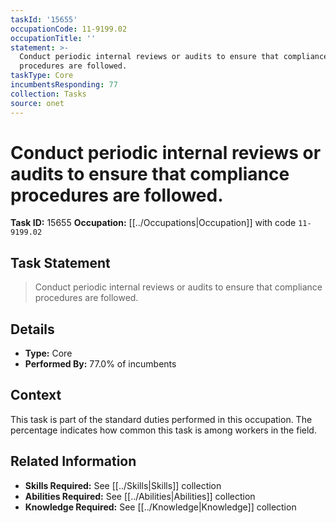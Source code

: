 ```yaml
---
taskId: '15655'
occupationCode: 11-9199.02
occupationTitle: ''
statement: >-
  Conduct periodic internal reviews or audits to ensure that compliance
  procedures are followed.
taskType: Core
incumbentsResponding: 77
collection: Tasks
source: onet
---
```

# Conduct periodic internal reviews or audits to ensure that compliance procedures are followed.

**Task ID:** 15655
**Occupation:** [[../Occupations|Occupation]] with code `11-9199.02`

## Task Statement

> Conduct periodic internal reviews or audits to ensure that compliance procedures are followed.

## Details

- **Type:** Core
- **Performed By:** 77.0% of incumbents

## Context

This task is part of the standard duties performed in this occupation. The percentage indicates how common this task is among workers in the field.

## Related Information

- **Skills Required:** See [[../Skills|Skills]] collection
- **Abilities Required:** See [[../Abilities|Abilities]] collection
- **Knowledge Required:** See [[../Knowledge|Knowledge]] collection
